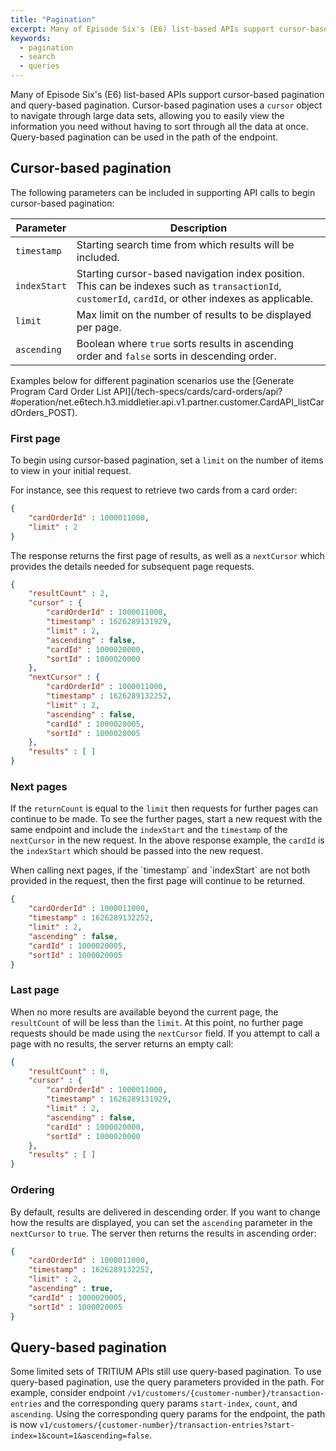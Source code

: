 ```yaml
---
title: "Pagination"
excerpt: Many of Episode Six's (E6) list-based APIs support cursor-based pagination and query-based pagination.
keywords:
  - pagination
  - search
  - queries
---
```


Many of Episode Six's (E6) list-based APIs support cursor-based pagination and query-based pagination. Cursor-based pagination uses a `cursor` object to navigate through large data sets, allowing you to easily view the information you need without having to sort through all the data at once. Query-based pagination can be used in the path of the endpoint.

## Cursor-based pagination

The following parameters can be included in supporting API calls to begin cursor-based pagination:

| Parameter | Description |
| -- | -- |
| `timestamp` | Starting search time from which results will be included. |
| `indexStart` | Starting cursor-based navigation index position. This can be indexes such as `transactionId`, `customerId`, `cardId`, or other indexes as applicable. |
| `limit` | Max limit on the number of results to be displayed per page. |
| `ascending` | Boolean where `true` sorts results in ascending order and `false` sorts in descending order. |

<Info>
  Examples below for different pagination scenarios use the [Generate Program Card Order List API](/tech-specs/cards/card-orders/api?#operation/net.e6tech.h3.middletier.api.v1.partner.customer.CardAPI_listCardOrders_POST).
</Info>

### First page

To begin using cursor-based pagination, set a `limit` on the number of items to view in your initial request.

For instance, see this request to retrieve two cards from a card order:

```json
{
    "cardOrderId" : 1000011000,
    "limit" : 2
}
```

The response returns the first page of results, as well as a `nextCursor` which provides the details needed for subsequent page requests.

```json
{
    "resultCount" : 2,
    "cursor" : {
        "cardOrderId" : 1000011000,
        "timestamp" : 1626289131929,
        "limit" : 2,
        "ascending" : false,
        "cardId" : 1000020000,
        "sortId" : 1000020000
    },
    "nextCursor" : {
        "cardOrderId" : 1000011000,
        "timestamp" : 1626289132252,
        "limit" : 2,
        "ascending" : false,
        "cardId" : 1000020005,
        "sortId" : 1000020005
    },
    "results" : [ ]
}
```

### Next pages

If the `returnCount` is equal to the `limit` then requests for further pages can continue to be made. To see the further pages, start a new request with the same endpoint and include the `indexStart` and the `timestamp` of the `nextCursor` in the new request. In the above response example, the `cardId` is the `indexStart` which should be passed into the new request.

<Warning>
  When calling next pages, if the `timestamp` and `indexStart` are not both provided in the request, then the first page will continue to be returned.
</Warning>

```json
{
    "cardOrderId" : 1000011000,
    "timestamp" : 1626289132252,
    "limit" : 2,
    "ascending" : false,
    "cardId" : 1000020005,
    "sortId" : 1000020005
}
```

### Last page

When no more results are available beyond the current page, the `resultCount` of will be less than the `limit`. At this point, no further page requests should be made using the `nextCursor` field. If you attempt to call a page with no results, the server returns an empty call:

```json
{
    "resultCount" : 0,
    "cursor" : {
        "cardOrderId" : 1000011000,
        "timestamp" : 1626289131929,
        "limit" : 2,
        "ascending" : false,
        "cardId" : 1000020000,
        "sortId" : 1000020000
    },
    "results" : [ ]
}
```

### Ordering

By default, results are delivered in descending order. If you want to change how the results are displayed, you can set the `ascending` parameter in the `nextCursor` to `true`. The server then returns the results in ascending order:

```json
{
    "cardOrderId" : 1000011000,
    "timestamp" : 1626289132252,
    "limit" : 2,
    "ascending" : true,
    "cardId" : 1000020005,
    "sortId" : 1000020005
}
```

## Query-based pagination

Some limited sets of TRITIUM APIs still use query-based pagination. To use query-based pagination, use the query parameters provided in the path. For example, consider endpoint `/v1/customers/{customer-number}/transaction-entries` and the corresponding query params `start-index`, `count`, and `ascending`. Using the corresponding query params for the endpoint, the path is now  `v1/customers/{customer-number}/transaction-entries?start-index=1&count=1&ascending=false`.